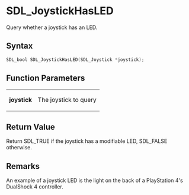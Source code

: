 = SDL_JoystickHasLED =

Query whether a joystick has an LED.

== Syntax ==

<syntaxhighlight lang='c'>
SDL_bool SDL_JoystickHasLED(SDL_Joystick *joystick);
</syntaxhighlight>

== Function Parameters ==

{|
|'''joystick'''
|The joystick to query
|}

== Return Value ==

Return SDL_TRUE if the joystick has a modifiable LED, SDL_FALSE otherwise.



== Remarks ==

An example of a joystick LED is the light on the back of a PlayStation 4's
DualShock 4 controller.



